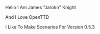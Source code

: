 Hello I Am James "Jarokn" Knight

And I Love OpenTTD

{{en/Archive/Community/Users/Userbox Scenarios Team}}

I Like To Make Scenarios For Version 0.5.3